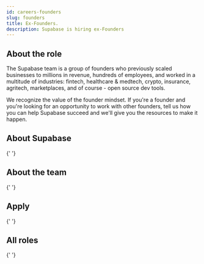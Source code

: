```yaml
---
id: careers-founders
slug: founders
title: Ex-Founders.
description: Supabase is hiring ex-Founders
---
```



## About the role

The Supabase team is a group of founders who previously scaled businesses to millions in revenue, hundreds of employees, and worked in a multitude of industries:
fintech, healthcare & medtech, crypto, insurance, agritech, marketplaces, and of course - open source dev tools.

We recognize the value of the founder mindset.
If you're a founder and you're looking for an opportunity to work with other founders, tell us how you can help Supabase succeed and we'll give you the resources to make it happen.

## About Supabase

<About />{' '}

## About the team

<Team />{' '}

## Apply

<Apply />{' '}

## All roles

<Roles />{' '}
